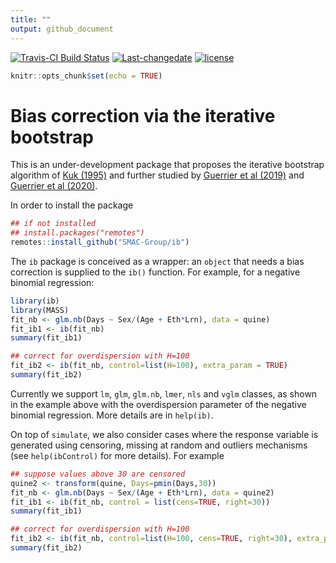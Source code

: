 ```yaml
---
title: ""
output: github_document
---
```


[![Travis-CI Build Status](https://travis-ci.com/SMAC-Group/ib.svg?branch=master)](https://travis-ci.com/github/SMAC-Group/ib)
[![Last-changedate](https://img.shields.io/badge/last%20change-`r gsub('-', '--', Sys.Date())`-green.svg)](https://github.com/SMAC-Group/ib)
[![license](https://img.shields.io/badge/license-GPL--3-blue.svg)](https://www.gnu.org/licenses/gpl-3.0.en.html)

```r
knitr::opts_chunk$set(echo = TRUE)
```

# Bias correction via the iterative bootstrap

This is an under-development package that proposes the iterative bootstrap algorithm
of [Kuk (1995)](https://doi.org/10.1111/j.2517-6161.1995.tb02035.x)
and further studied by [Guerrier et al (2019)](https://doi.org/10.1080/01621459.2017.1380031)
and [Guerrier et al (2020)](https://arxiv.org/pdf/2002.08757.pdf).

In order to install the package
```r
## if not installed
## install.packages("remotes")
remotes::install_github("SMAC-Group/ib")
```

The `ib` package is conceived as a wrapper: an `object` that needs a bias correction is supplied to the `ib()` function. For example, for a negative binomial regression:   

```r
library(ib)
library(MASS)
fit_nb <- glm.nb(Days ~ Sex/(Age + Eth*Lrn), data = quine)
fit_ib1 <- ib(fit_nb)
summary(fit_ib1)

## correct for overdispersion with H=100
fit_ib2 <- ib(fit_nb, control=list(H=100), extra_param = TRUE)
summary(fit_ib2)
```

Currently we support `lm`, `glm`, `glm.nb`, `lmer`, `nls` and `vglm` classes, as shown in the example above with the overdispersion parameter of the negative binomial regression. More details
are in `help(ib)`.

On top of `simulate`, we also consider cases where the response variable is generated using censoring, missing at random and outliers mechanisms (see `help(ibControl)` for more details). For example

```r
## suppose values above 30 are censored
quine2 <- transform(quine, Days=pmin(Days,30))
fit_nb <- glm.nb(Days ~ Sex/(Age + Eth*Lrn), data = quine2)
fit_ib1 <- ib(fit_nb, control = list(cens=TRUE, right=30))
summary(fit_ib1)

## correct for overdispersion with H=100
fit_ib2 <- ib(fit_nb, control=list(H=100, cens=TRUE, right=30), extra_param = TRUE)
summary(fit_ib2)
```



